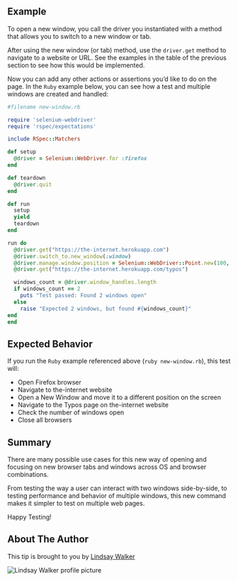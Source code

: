 ## Example

To open a new window, you call the driver you instantiated with a method that allows you to switch to a new window or tab.

After using the new window (or tab) method, use the `driver.get` method to navigate to a website or URL. See the examples in the table of the previous section to see how this would be implemented.

Now you can add any other actions or assertions you’d like to do on the page. In the `Ruby` example below, you can see how a test and multiple windows are created and handled:

```ruby
#filename new-window.rb

require 'selenium-webdriver'
require 'rspec/expectations'

include RSpec::Matchers

def setup
  @driver = Selenium::WebDriver.for :firefox
end

def teardown
  @driver.quit
end

def run
  setup
  yield
  teardown
end

run do
  @driver.get("https://the-internet.herokuapp.com")
  @driver.switch_to.new_window(:window)
  @driver.manage.window.position = Selenium::WebDriver::Point.new(100, 400)
  @driver.get("https://the-internet.herokuapp.com/typos")

  windows_count = @driver.window_handles.length
  if windows_count == 2
    puts "Test passed: Found 2 windows open"
  else
    raise "Expected 2 windows, but found #{windows_count}"
end
end
```

## Expected Behavior

If you run the `Ruby` example referenced above (`ruby new-window.rb`), this test will:

- Open Firefox browser
- Navigate to the-internet website
- Open a New Window and move it to a different position on the screen
- Navigate to the Typos page on the-internet website
- Check the number of windows open
- Close all browsers

## Summary

There are many possible use cases for this new way of opening and focusing on new browser tabs and windows across OS and browser combinations.

From testing the way a user can interact with two windows side-by-side, to testing performance and behavior of multiple windows, this new command makes it simpler to test on multiple web pages.

Happy Testing!

## About The Author

This tip is brought to you by [Lindsay Walker](https://www.linkedin.com/in/lindsayjowalker/)

![Lindsay Walker profile picture](/img/authors/lindsay-walker.jpeg#author-img 'a title')
